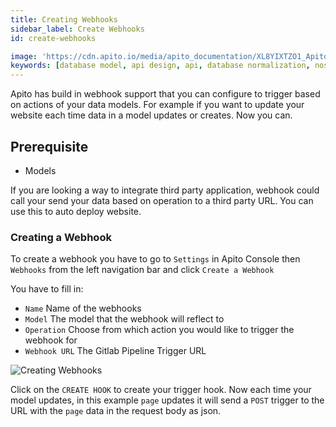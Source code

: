 ```yaml
---
title: Creating Webhooks
sidebar_label: Create Webhooks
id: create-webhooks

image: 'https://cdn.apito.io/media/apito_documentation/XL8YIXTZO1_Apito_Console___Model.png'
keywords: [database model, api design, api, database normalization, nosql, nosql database design]
---
```

<head>
    <meta property="og:type" content="article" />
</head>

Apito has build in webhook support that you can configure to trigger based on actions of your data models.
For example if you want to update your website each time data in a model updates or creates. Now you can.

## Prerequisite

  * Models

If you are looking a way to integrate third party application, webhook could call your send your data based on operation
to a third party URL. You can use this to auto deploy website.

### Creating a Webhook

To create a webhook you have to go to `Settings` in Apito Console then `Webhooks` from the left
navigation bar and click `Create a Webhook`

You  have to fill in:

  * `Name` Name of the webhooks
  * `Model` The model that the webhook will reflect to
  * `Operation` Choose from which action you would like to trigger the webhook for
  * `Webhook URL` The Gitlab Pipeline Trigger URL

<img alt='Creating Webhooks' width='auto' height='auto' src='https://cdn.apito.io/media/apito_documentation/PPVS1LJSN9_graphqli_webhooks_create.png' />

Click on the `CREATE HOOK` to create your trigger hook. Now each time your model updates, in this example `page` updates it will send a `POST` trigger to the URL with the `page` data
in the request body as json.

